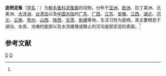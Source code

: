 {{Speciesbox
| taxon = Ilyocryptus sordidus
| binomial_authority = (Lieven, 1848)<ref name='id12343'>{{cite web| url =http://www.bioinfo.cn/db05/BjdwSpecies.php?action=view&id=12343| title =底栖泥蚤| work =《中国动物物种编目数据库》| publisher =中国科学院微生物研究所| author =中国科学院动物研究所| accessdate =2009-04-28| deadurl =yes| archiveurl =https://web.archive.org/web/20160305005231/http://www.bioinfo.cn/db05/BjdwSpecies.php?action=view&id=12343| archivedate =2016-03-05}}</ref>
}}

'''底栖泥蚤'''（[[学名|学名]]：{{lang|la|''Ilyocryptus sordidus''}}）为[[粗毛蚤科|粗毛蚤科]][[泥蚤属|泥蚤属]]的动物。分布于[[亚洲|亚洲]]、[[欧洲|欧洲]]、拉丁美洲、北美洲、[[大洋洲|大洋洲]]、[[台湾岛|台湾岛]]以及[[中国大陆|中国大陆]]的[[广东|广东]]、[[广西|广西]]、[[江苏|江苏]]、[[安徽|安徽]]、[[江西|江西]]、[[湖北|湖北]]、[[河北|河北]]、[[云南|云南]]、[[贵州|贵州]]、[[山西|山西]]、[[陕西|陕西]]、[[甘肃|甘肃]]、[[新疆|新疆]]等地，生活习性为底栖。其主要栖息于湖泊、水库、池塘的底部以及水流缓慢或静止的河沟底部淤泥的表层。<ref name='id12343'/>

== 参考文献 ==
{{reflist}}

{{节肢动物小作品}}

{{taxonbar}}
[[Category:_1848年描述的动物|D]]
[[Category:泥蚤属|D]]